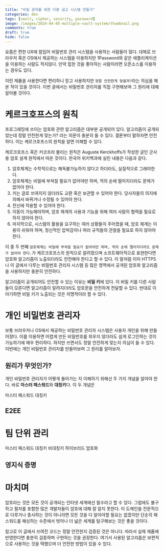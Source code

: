 ```yaml
---
title: "비밀 관리를 위한 다중 금고 시스템 만들기"
categories: dev
tags: [vault, cipher, security, password]
image: /images/2024-04-05-multiple-vault-system/thumbnail.png
comments: true
draft: true
hide: false
---
```



요즘은 편한 UX에 힘입어 비밀번호 관리 시스템을 사용하는 사람들이 많다. 대체로 브라우저 혹은 OS에서 제공하는 시스템을 이용하지만 1Password와 같은 애플리케이션을 이용하는 사람도 적지않다. 만약 힙한 것을 좋아하는 사람이라면 오픈소스를 이용하는 경우도 있다.

이런 제품을 사용한다면 편리하니 믿고 사용하지만 `정말 안전한게 맞을까?`라는 의심을 해본 적이 있을 것이다. 이번 글에서는 비밀번호 관리자를 직접 구현해보며 그 원리에 대해 알아볼 것이다.

# 케르크호프스의 원칙

프로그래밍에 쓰이는 암호화 관련 알고리즘은 대부분 공개되어 있다. 알고리즘이 공개되었는데 정말 안전한게 맞는가? 라는 의문이 충분히 들 수 있다. 결론부터 말하자면 안전하다. 이는 케르크호프스의 원칙을 알면 이해할 수 있다.

케르크호프스 혹은 커코프라 불리는 원칙은 Auguste Kerckhoffs가 작성한 글인 군사용 암호 설계 원칙에서 따온 것이다. 한국어 위키백과에 실린 내용은 다음과 같다.

1. 암호체계는 수학적으로는 해독불가능하지 않다고 하더라도, 실질적으로 그래야한다.
2. 암호체계는 비밀에 부쳐질 필요가 없어야만 하며, 적의 손에 떨어지더라도 문제가 없어야 한다.
3. 키는 글로 쓰여지지 않더라도 교환 혹은 보관할 수 있어야 한다. 당사자들의 의지에 의해서 바뀌거나 수정될 수 있어야 한다.
4. 전신에 적용할 수 있어야 한다.
5. 이동이 가능해야하며, 암호 체계의 사용과 기능을 위해 여러 사람의 협력을 필요로 하지 않아야 한다.
6. 마지막으로, 시스템의 활용을 요구하는 여러 상황들이 주어졌을 때, 암호 체계는 이용이 쉬워야 하며, 정신적인 압박감이나 여러 규칙들의 관찰을 필요로 하지 않아야 한다.

이 중 두 번째 `암호체계는 비밀에 부쳐질 필요가 없어야만 하며, 적의 손에 떨어지더라도 문제가 없어야 한다.`가 케르크호프스의 원칙으로 알려졌으며 소프트웨어적으로 표현한다면 암호화 알고리즘이 노출되더라도 안전해야 한다고 할 수 있다. 이 말처럼 이미 HTTPS나 이 글에서 다루는 비밀번호 관리자 시스템 등 많은 영역에서 공개된 암호화 알고리즘을 사용하지만 충분히 안전하다.

알고리즘이 공개되어도 안전할 수 있는 이유는 **비밀 키**에 있다. 이 비밀 키를 다른 사람들이 모른다면 알고리즘이 알려지더라도 암호문을 안전하게 전달할 수 있다. 반대로 이야기하면 비밀 키가 노출되는 것은 치명적이라 할 수 있다.

# 개인 비밀번호 관리자

보통 브라우저나 OS에서 제공하는 비밀번호 관리자 시스템은 사용자 개인을 위해 만들어졌다. 이를 이용하면 어렵게 만든 비밀번호를 외우지 않더라도 쉽게 로그인하는 것이 가능하기에 매우 편리하다. 하지만 쓰면서도 정말 안전하게 맞는지 의심이 들 수 있다. 이번에는 개인 비밀번호 관리자를 만들어보며 그 원리를 알아보자.

## 원리가 무엇인가?

개인 비밀번호 관리자가 어떻게 돌아가는 지 이해하기 위해선 두 가지 개념을 알아야 한다. 바로 **마스터 패스워드**와 **대칭키**다. 이 두 개념은 

마스터 패스워드
대칭키

## E2EE

# 팀 단위 관리

마스터 패스워드
대칭키
비대칭키
하이브리드 암호화

## 영지식 증명

# 마치며

암호라는 것은 모든 것이 공개되는 인터넷 세계에선 필수라고 할 수 있다. 그럼에도 불구하고 필자를 포함한 많은 개발자들이 암호에 대해 잘 알지 못한다. 이 도메인을 전문적으로 다루거나 종사하는 것이 아니라면 모든 것을 다 알아야할 필요는 없겠지만 단순히 패스워드를 해싱하는 수준에서 벗어나 더 넓은 세계를 탐구해보는 것은 좋을 것이다.

참고로 이 글에서 쓰여진 코드는 정말 안전한지 검증된 것은 아니다. 따라서 실제 제품에 반영한다면 충분히 검증하며 구현하는 것을 권장한다. 여기서 사용된 알고리즘은 보편적으로 사용하는 것을 택했으며 더 안전한 방법이 있을 수 있다.